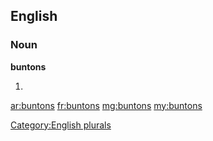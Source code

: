 ==English==

===Noun===
'''buntons'''

# {{plural of|bunton}}

[[Category:English plurals]]

[[ar:buntons]]
[[fr:buntons]]
[[mg:buntons]]
[[my:buntons]]